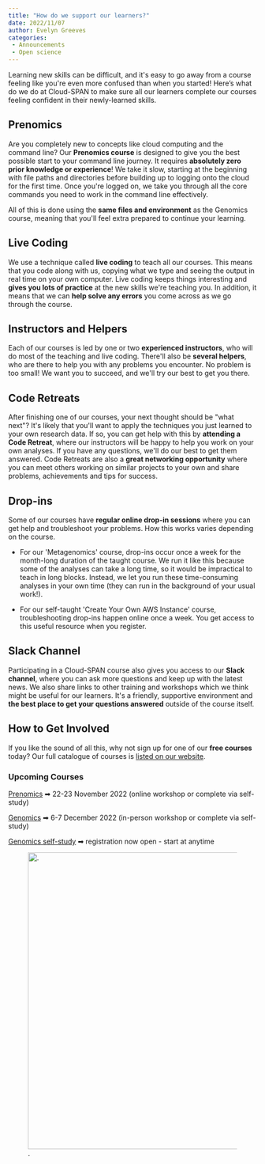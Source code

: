 ```yaml
---
title: "How do we support our learners?"
date: 2022/11/07
author: Evelyn Greeves
categories:
 - Announcements
 - Open science
---
```


Learning new skills can be difficult, and it\'s easy to go away from a course feeling like you\'re even more confused than when you started! Here's what do we do at Cloud-SPAN to make sure all our learners complete our courses feeling confident in their newly-learned skills.

## **Prenomics**

Are you completely new to concepts like cloud computing and the command line? Our **Prenomics course** is designed to give you the best possible start to your command line journey. It requires **absolutely zero prior knowledge or experience**! We take it slow, starting at the beginning with file paths and directories before building up to logging onto the cloud for the first time. Once you\'re logged on, we take you through all the core commands you need to work in the command line effectively.

All of this is done using the **same files and environment** as the Genomics course, meaning that you\'ll feel extra prepared to continue your learning.

## **Live Coding**

We use a technique called **live coding** to teach all our courses. This means that you code along with us, copying what we type and seeing the output in real time on your own computer. Live coding keeps things interesting and **gives you lots of practice** at the new skills we\'re teaching you. In addition, it means that we can **help solve any errors** you come across as we go through the course.

## **Instructors and Helpers**

Each of our courses is led by one or two **experienced instructors**, who will do most of the teaching and live coding. There\'ll also be **several helpers**, who are there to help you with any problems you encounter. No problem is too small! We want you to succeed, and we\'ll try our best to get you there.

## **Code Retreats**

After finishing one of our courses, your next thought should be \"what next\"? It\'s likely that you\'ll want to apply the techniques you just learned to your own research data. If so, you can get help with this by **attending a Code Retreat**, where our instructors will be happy to help you work on your own analyses. If you have any questions, we\'ll do our best to get them answered. Code Retreats are also a **great networking opportunity** where you can meet others working on similar projects to your own and share problems, achievements and tips for success.

## **Drop-ins**

Some of our courses have **regular online drop-in sessions** where you can get help and troubleshoot your problems. How this works varies depending on the course.

-   For our \'Metagenomics\' course, drop-ins occur once a week for the month-long duration of the taught course. We run it like this because some of the analyses can take a long time, so it would be impractical to teach in long blocks. Instead, we let you run these time-consuming analyses in your own time (they can run in the background of your usual work!).

-   For our self-taught \'Create Your Own AWS Instance\' course, troubleshooting drop-ins happen online once a week. You get access to this useful resource when you register.

## **Slack Channel**

Participating in a Cloud-SPAN course also gives you access to our **Slack channel**, where you can ask more questions and keep up with the latest news. We also share links to other training and workshops which we think might be useful for our learners. It\'s a friendly, supportive environment and **the best place to get your questions answered** outside of the course itself.

## **How to Get Involved**

If you like the sound of all this, why not sign up for one of our **free courses** today? Our full catalogue of courses is [listed on our website](https://cloud-span.york.ac.uk/self_study_courses.html).

### **Upcoming Courses**

[Prenomics](https://cloud-span.github.io/prenomics00-intro/) ➡ 22-23 November 2022 (online workshop or complete via self-study)

[Genomics](https://cloud-span.github.io/00genomics/) ➡ 6-7 December 2022 (in-person workshop or complete via self-study)

[Genomics self-study](https://cloud-span.github.io/00genomics/) ➡ registration now open - start at anytime

![.](../../images/logo_cloud_only.PNG){fig-alt="A graphic showing the Cloud-SPAN logo." width="600"} 
